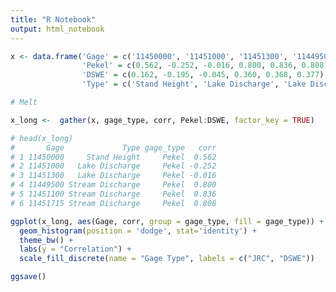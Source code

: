 ```yaml
---
title: "R Notebook"
output: html_notebook
---
```


```r


x <- data.frame('Gage' = c('11450000', '11451000', '11451300', '11449500', '11451100', '11451715'), #, '11451800'),
                'Pekel' = c(0.562, -0.252, -0.016, 0.800, 0.836, 0.808), #, NA),
                'DSWE' = c(0.162, -0.195, -0.045, 0.360, 0.368, 0.377), #, NA),
                'Type' = c('Stand Height', 'Lake Discharge', 'Lake Discharge', 'Stream Discharge', 'Stream Discharge', 'Stream Discharge')) #'Stream Discharge'))

# Melt

x_long <-  gather(x, gage_type, corr, Pekel:DSWE, factor_key = TRUE)

# head(x_long)
#       Gage             Type gage_type   corr
# 1 11450000     Stand Height     Pekel  0.562
# 2 11451000   Lake Discharge     Pekel -0.252
# 3 11451300   Lake Discharge     Pekel -0.016
# 4 11449500 Stream Discharge     Pekel  0.800
# 5 11451100 Stream Discharge     Pekel  0.836
# 6 11451715 Stream Discharge     Pekel  0.808

ggplot(x_long, aes(Gage, corr, group = gage_type, fill = gage_type)) + 
  geom_histogram(position = 'dodge', stat='identity') + 
  theme_bw() +
  labs(y = "Correlation") +
  scale_fill_discrete(name = "Gage Type", labels = c("JRC", "DSWE"))

ggsave()

```
